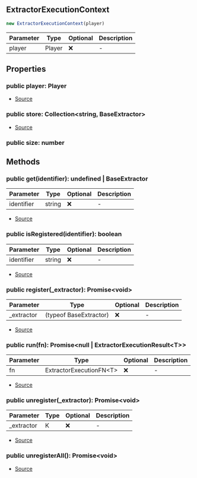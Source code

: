 ## ExtractorExecutionContext

```typescript
new ExtractorExecutionContext(player)
```
| Parameter | Type | Optional | Description |
| ----------- | ----------- | ----------- | ----------- |
| player | Player | ❌ | - |

## Properties
### public  player: Player
- [Source](https://github.com/Androz2091/discord-player/blob/699caa2/packages/discord-player/src/extractors/ExtractorExecutionContext.ts#L7)
### public  store: Collection\<string, BaseExtractor>
- [Source](https://github.com/Androz2091/discord-player/blob/699caa2/packages/discord-player/src/extractors/ExtractorExecutionContext.ts#L6)
### public  size: number

## Methods
### public  get(identifier): undefined \| BaseExtractor
| Parameter | Type | Optional | Description |
| ----------- | ----------- | ----------- | ----------- |
| identifier | string | ❌ | - |


- [Source](https://github.com/Androz2091/discord-player/blob/699caa2/packages/discord-player/src/extractors/ExtractorExecutionContext.ts#L17)
### public  isRegistered(identifier): boolean
| Parameter | Type | Optional | Description |
| ----------- | ----------- | ----------- | ----------- |
| identifier | string | ❌ | - |


- [Source](https://github.com/Androz2091/discord-player/blob/699caa2/packages/discord-player/src/extractors/ExtractorExecutionContext.ts#L9)
### public  register(_extractor): Promise\<void>
| Parameter | Type | Optional | Description |
| ----------- | ----------- | ----------- | ----------- |
| _extractor | (typeof BaseExtractor) | ❌ | - |


- [Source](https://github.com/Androz2091/discord-player/blob/699caa2/packages/discord-player/src/extractors/ExtractorExecutionContext.ts#L21)
### public  run(fn): Promise\<null \| ExtractorExecutionResult\<T>>
| Parameter | Type | Optional | Description |
| ----------- | ----------- | ----------- | ----------- |
| fn | ExtractorExecutionFN\<T> | ❌ | - |


- [Source](https://github.com/Androz2091/discord-player/blob/699caa2/packages/discord-player/src/extractors/ExtractorExecutionContext.ts#L59)
### public  unregister(_extractor): Promise\<void>
| Parameter | Type | Optional | Description |
| ----------- | ----------- | ----------- | ----------- |
| _extractor | K | ❌ | - |


- [Source](https://github.com/Androz2091/discord-player/blob/699caa2/packages/discord-player/src/extractors/ExtractorExecutionContext.ts#L33)
### public  unregisterAll(): Promise\<void>
- [Source](https://github.com/Androz2091/discord-player/blob/699caa2/packages/discord-player/src/extractors/ExtractorExecutionContext.ts#L46)